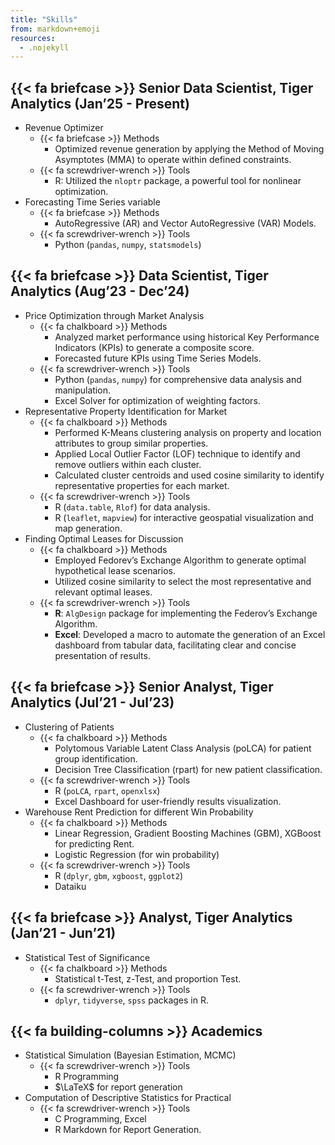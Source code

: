 ```yaml
---
title: "Skills"
from: markdown+emoji
resources:
  - .nojekyll
---
```


## {{< fa briefcase >}} Senior Data Scientist, Tiger Analytics (Jan'25 - Present)
- Revenue Optimizer
    - {{< fa briefcase >}} Methods
        - Optimized revenue generation by applying the Method of Moving Asymptotes (MMA) to operate within defined constraints.
    - {{< fa screwdriver-wrench >}} Tools
        - R: Utilized the `nloptr` package, a powerful tool for nonlinear optimization.

- Forecasting Time Series variable
    - {{< fa briefcase >}} Methods
        - AutoRegressive (AR) and Vector AutoRegressive (VAR) Models.
    - {{< fa screwdriver-wrench >}} Tools
        - Python (`pandas`, `numpy`, `statsmodels`)

## {{< fa briefcase >}} Data Scientist, Tiger Analytics (Aug'23 - Dec'24)
- Price Optimization through Market Analysis
    - {{< fa chalkboard >}} Methods
        - Analyzed market performance using historical Key Performance Indicators (KPIs) to generate a composite score.
        - Forecasted future KPIs using Time Series Models.
    - {{< fa screwdriver-wrench >}} Tools
        - Python (`pandas`, `numpy`) for comprehensive data analysis and manipulation.
        - Excel Solver for optimization of weighting factors.

- Representative Property Identification for Market
    - {{< fa chalkboard >}} Methods
        - Performed K-Means clustering analysis on property and location attributes to group similar properties.
        - Applied Local Outlier Factor (LOF) technique to identify and remove outliers within each cluster.
        - Calculated cluster centroids and used cosine similarity to identify representative properties for each market.
    - {{< fa screwdriver-wrench >}} Tools
        - R (`data.table`, `Rlof`) for data analysis.
        - R (`leaflet`, `mapview`) for interactive geospatial visualization and map generation.

- Finding Optimal Leases for Discussion
    - {{< fa chalkboard >}} Methods
        - Employed Fedorev's Exchange Algorithm to generate optimal hypothetical lease scenarios.
        - Utilized cosine similarity to select the most representative and relevant optimal leases.
    - {{< fa screwdriver-wrench >}} Tools
        - **R**: `AlgDesign` package for implementing the Federov's Exchange Algorithm.
        - **Excel**: Developed a macro to automate the generation of an Excel dashboard from tabular data, facilitating clear and concise presentation of results.


## {{< fa briefcase >}} Senior Analyst, Tiger Analytics (Jul'21 - Jul'23)
- Clustering of Patients
    - {{< fa chalkboard >}} Methods
        - Polytomous Variable Latent Class Analysis (poLCA) for patient group identification.
        - Decision Tree Classification (rpart) for new patient classification.
    - {{< fa screwdriver-wrench >}} Tools
        - R (`poLCA`, `rpart`, `openxlsx`)
        - Excel Dashboard for user-friendly results visualization.

- Warehouse Rent Prediction for different Win Probability
    - {{< fa chalkboard >}} Methods
        - Linear Regression, Gradient Boosting Machines (GBM), XGBoost for predicting Rent.
        - Logistic Regression (for win probability)
    - {{< fa screwdriver-wrench >}} Tools
        - R (`dplyr`, `gbm`, `xgboost`, `ggplot2`)
        - Dataiku


## {{< fa briefcase >}} Analyst, Tiger Analytics (Jan'21 - Jun'21)
- Statistical Test of Significance
    -   {{< fa chalkboard >}} Methods
        - Statistical t-Test, z-Test, and proportion Test.
    - {{< fa screwdriver-wrench >}} Tools
        - `dplyr`, `tidyverse`, `spss` packages in R.

## {{< fa building-columns >}} Academics
- Statistical Simulation (Bayesian Estimation, MCMC)
    - {{< fa screwdriver-wrench >}} Tools
        - R Programming
        - $\LaTeX$ for report generation

- Computation of Descriptive Statistics for Practical
    - {{< fa screwdriver-wrench >}} Tools
        - C Programming, Excel
        - R Markdown for Report Generation.
